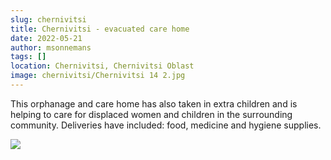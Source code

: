 ```yaml
---
slug: chernivitsi
title: Chernivitsi - evacuated care home
date: 2022-05-21
author: msonnemans
tags: []
location: Chernivitsi, Chernivitsi Oblast
image: chernivitsi/Chernivitsi 14 2.jpg
---
```

This orphanage and care home has also taken in extra children and is helping to care for displaced women and children in the surrounding community.  Deliveries have included: food, medicine and hygiene supplies.

![](/images/chernivitsi/Chernivitsi%2014%201.jpg)